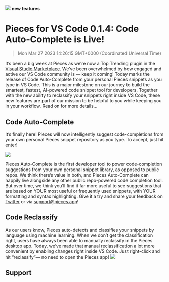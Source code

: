 ![](https://uploads-ssl.webflow.com/6143afec68f555387049efb3/630d70436002763475f3665b_ezgif_com-gif-maker19_80d84114f28c4bc170d8fe280bca2990_2000.png)
**new features**
# Pieces for VS Code 0.1.4: Code Auto-Complete is Live!
> Mon Mar 27 2023 14:26:15 GMT+0000 (Coordinated Universal Time)

It’s been a big week at Pieces as we’re now a Top Trending plugin in the <a href="https://marketplace.visualstudio.com/items?itemName=MeshIntelligentTechnologiesInc.pieces-vscode&ssr=false#overview" target="_blank" rel="noopener noreferrer">Visual Studio Marketplace</a>. We’ve been overwhelmed by how engaged and active our VS Code community is — keep it coming!
Today marks the release of Code Auto-Complete from your personal Pieces snippets as you type in VS Code. This is a major milestone on our journey to build the smartest, fastest, AI-powered code snippet tool for developers.
Together with the new ability to reclassify your snippets right inside VS Code, these new features are part of our mission to be helpful to you while keeping you in your workflow.
Read on for more details...

## Code Auto-Complete
It’s finally here! Pieces will now intelligently suggest code-completions from your own personal Pieces snippet repository as you type. To accept, just hit enter!

![](https://uploads-ssl.webflow.com/6143afec68f555387049efb3/63e1768fe452ce6f45c74dbf_codeautocomplete_d3dc8c2b7683bbda09c1a495e66c9ec7.gif)

Pieces Auto-Complete is the first developer tool to power code-completion suggestions from your own personal snippet library, as opposed to public repos. We think there’s value in both, and Pieces Auto-Complete can happily live alongside any other public repo-powered code completion tool.
But over time, we think you’ll find it far more useful to see suggestions that are based on YOUR most useful or frequently used snippets, with YOUR formatting and syntax highlighting.
Give it a try and share your feedback on <a href="https://twitter.com/getpieces" target="_blank" rel="noopener noreferrer">Twitter</a> or via support@pieces.app!

## Code Reclassify
As our users know, Pieces auto-detects and classifies your snippets by language using machine learning.
When we don’t get the classification right, users have always been able to manually reclassify in the Pieces desktop app.
Today, we’ve made that manual reclassification a lot more convenient by enabling changes right inside VS Code.
Just right-click and hit “reclassify”— no need to open the Pieces app!
![](https://uploads-ssl.webflow.com/6143afec68f555387049efb3/630d700ebe2f59567f7deb16_2i5pqablqntd7dgpc2c7xeci2fo7_c1d86dc6ee7a2787054ba044ca44b2e3.gif)

## Support
